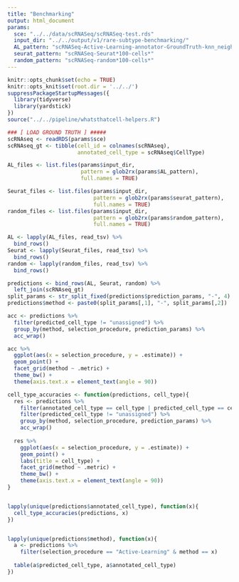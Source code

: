 ```yaml
---
title: "Benchmarking"
output: html_document
params:
  sce: "../../data/scRNASeq/scRNASeq-test.rds"
  input_dir: "../../output/v1/rare-subtype-benchmarking/"
  AL_pattern: "scRNASeq-Active-Learning-annotator-GroundTruth-knn_neighbors-NA-resolution-NA-iterations_set-full*100-cells*"
  seurat_pattern: "scRNASeq-Seurat*100-cells*"
  random_pattern: "scRNASeq-random*100-cells*"
---
```


```r
knitr::opts_chunk$set(echo = TRUE)
knitr::opts_knit$set(root.dir = '../../')
suppressPackageStartupMessages({
  library(tidyverse)
  library(yardstick)
})
source("../../pipeline/whatsthatcell-helpers.R")
```


```r
### [ LOAD GROUND TRUTH ] #####
scRNAseq <- readRDS(params$sce)
scRNAseq_gt <- tibble(cell_id = colnames(scRNAseq),
                      annotated_cell_type = scRNAseq$CellType)

AL_files <- list.files(params$input_dir, 
                       pattern = glob2rx(params$AL_pattern),
                       full.names = TRUE)

Seurat_files <- list.files(params$input_dir,
                           pattern = glob2rx(params$seurat_pattern),
                           full.names = TRUE)
random_files <- list.files(params$input_dir,
                           pattern = glob2rx(params$random_pattern),
                           full.names = TRUE)

AL <- lapply(AL_files, read_tsv) %>% 
  bind_rows()
Seurat <- lapply(Seurat_files, read_tsv) %>% 
  bind_rows()
random <- lapply(random_files, read_tsv) %>% 
  bind_rows()
```


```r
predictions <- bind_rows(AL, Seurat, random) %>% 
  left_join(scRNAseq_gt)
split_params <- str_split_fixed(predictions$prediction_params, "-", 4)
predictions$method <- paste0(split_params[,1], "-", split_params[,2])

acc <- predictions %>% 
  filter(predicted_cell_type != "unassigned") %>% 
  group_by(method, selection_procedure, prediction_params) %>% 
  acc_wrap()

acc %>% 
  ggplot(aes(x = selection_procedure, y = .estimate)) +
  geom_point() +
  facet_grid(method ~ .metric) +
  theme_bw() +
  theme(axis.text.x = element_text(angle = 90))
```


```r
cell_type_accuracies <- function(predictions, cell_type){
  res <- predictions %>% 
    filter(annotated_cell_type == cell_type | predicted_cell_type == cell_type) %>% 
    filter(predicted_cell_type != "unassigned") %>% 
    group_by(method, selection_procedure, prediction_params) %>% 
    acc_wrap()
  
  res %>% 
    ggplot(aes(x = selection_procedure, y = .estimate)) +
    geom_point() +
    labs(title = cell_type) +
    facet_grid(method ~ .metric) +
    theme_bw() +
    theme(axis.text.x = element_text(angle = 90))
}


lapply(unique(predictions$annotated_cell_type), function(x){
  cell_type_accuracies(predictions, x)
})


lapply(unique(predictions$method), function(x){
  a <- predictions %>% 
    filter(selection_procedure == "Active-Learning" & method == x)
  
  table(a$predicted_cell_type, a$annotated_cell_type)
})
```

